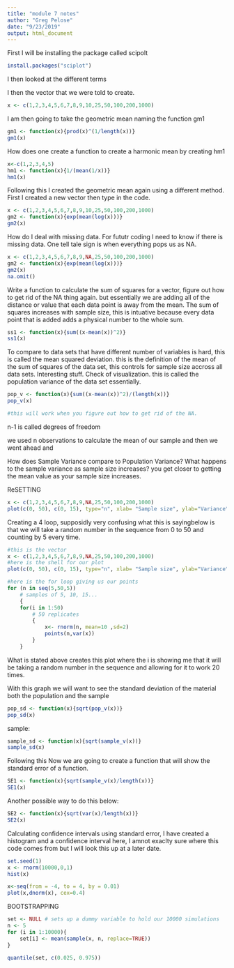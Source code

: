 ```yaml
---
title: "module 7 notes"
author: "Greg Pelose"
date: "9/23/2019"
output: html_document
---
```


First I will be installing the package called scipolt

```r
install.packages("sciplot")
```

I then looked at the different terms 

I then the vector that we were told to create.
```r
x <- c(1,2,3,4,5,6,7,8,9,10,25,50,100,200,1000)
```

I am then going to take the geometric mean naming the function gm1

```r
gm1 <- function(x){prod(x)^(1/length(x))}
gm1(x)
```

How does one create a function to create a harmonic mean by creating hm1

```r
x<-c(1,2,3,4,5)
hm1 <- function(x){1/(mean(1/x))}
hm1(x)
```

Following this I created the geometric mean again using a different method. First I created a new vector then type in the code. 

```r
x <- c(1,2,3,4,5,6,7,8,9,10,25,50,100,200,1000)
gm2 <- function(x){exp(mean(log(x)))}
gm2(x)
```

How do I deal with missing data. For fututr coding I need to know if there is missing data. One tell tale sign is when everything pops us as NA. 

```r
x <- c(1,2,3,4,5,6,7,8,9,NA,25,50,100,200,1000)
gm2 <- function(x){exp(mean(log(x)))}
gm2(x)
na.omit()
```


Write a function to calculate the sum of squares for a vector, figure out how to get rid of the NA thing again. but essentially we are adding all of the distance or value that each data point is away from the mean. The sum of squares increases with sample size, this is intuative because every data point that is added adds a physical number to the whole sum. 

```r
ss1 <- function(x){sum((x-mean(x))^2)}
ss1(x)
```

To compare to data sets that have different number of variables is hard, this is called the mean squared deviation. this is the definition of the mean of the sum of squares of the data set, this controls for sample size accross all data sets. Interesting stuff. Check of visualization. this is called the population variance of the data set essentially. 

```r
pop_v <- function(x){sum((x-mean(x))^2)/(length(x))}
pop_v(x)

#this will work when you figure out how to get rid of the NA.
```

n-1 is called degrees of freedom

we used n observations to calculate the mean of our sample and then we went ahead and 

How does Sample Variance compare to Population Variance? What happens to the sample variance as sample size increases?
  you get closer to getting the mean value as your        sample size increases.

ReSETTING

```r
x <- c(1,2,3,4,5,6,7,8,9,NA,25,50,100,200,1000)
plot(c(0, 50), c(0, 15), type="n", xlab= "Sample size", ylab="Variance")
```

Creating a 4 loop, supposidly very confusing 
what this is sayingbelow is that we will take a random number in the sequence from 0 to 50 and counting by 5 every time. 

```r
#this is the vector
x <- c(1,2,3,4,5,6,7,8,9,NA,25,50,100,200,1000)
#here is the shell for our plot
plot(c(0, 50), c(0, 15), type="n", xlab= "Sample size", ylab="Variance")

#here is the for loop giving us our points
for (n in seq(5,50,5))
    # samples of 5, 10, 15...
    {
    for(i in 1:50)
        # 50 replicates
        {
            x<- rnorm(n, mean=10 ,sd=2)
            points(n,var(x))
        }
    }
```

What is stated above creates this plot where the i is showing me that it will be taking a random number in the sequence and allowing for it to work 20 times. 

With this graph we will want to see the standard deviation of the material both the population and the sample

```r
pop_sd <- function(x){sqrt(pop_v(x))}
pop_sd(x)
```

sample:

```r
sample_sd <- function(x){sqrt(sample_v(x))}
sample_sd(x)
```


Following this 
Now we are going to create a function that will show the standard error of a function.

```r
SE1 <- function(x){sqrt(sample_v(x)/length(x))}
SE1(x)
```
 Another possible way to do this below:
 
```r
SE2 <- function(x){sqrt(var(x)/length(x))}
SE2(x)
```


Calculating confidence intervals using standard error, I have created a histogram and a confidence interval here, I amnot exaclty sure where this code comes from but I will look this up at a later date.

```r
set.seed(1)
x <- rnorm(10000,0,1)
hist(x)

x<-seq(from = -4, to = 4, by = 0.01)
plot(x,dnorm(x), cex=0.4)
```

BOOTSTRAPPING

```r
set <- NULL # sets up a dummy variable to hold our 10000 simulations
n <- 5
for (i in 1:10000){
    set[i] <- mean(sample(x, n, replace=TRUE))
}

quantile(set, c(0.025, 0.975))


```







